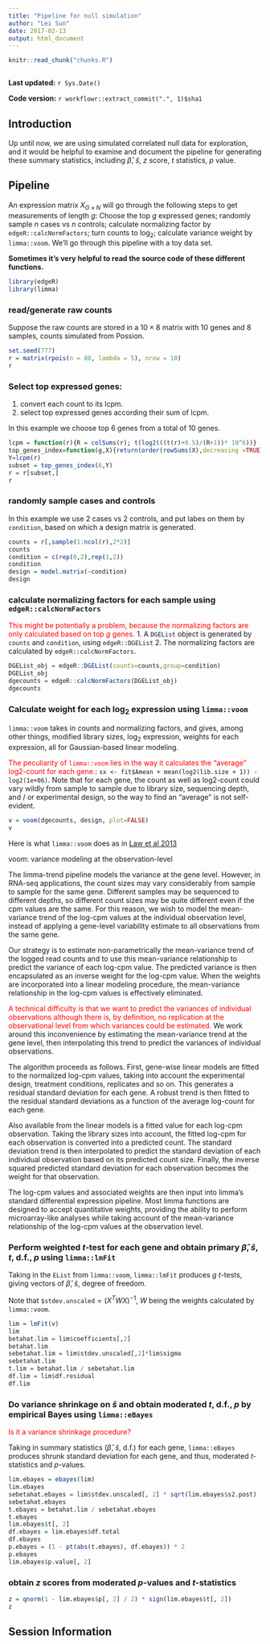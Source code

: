```yaml
---
title: "Pipeline for null simulation"
author: "Lei Sun"
date: 2017-02-13
output: html_document
---
```


```r
knitr::read_chunk("chunks.R")
```

```r
```

**Last updated:** `r Sys.Date()`

**Code version:** `r workflowr::extract_commit(".", 1)$sha1`

## Introduction

Up until now, we are using simulated correlated null data for exploration, and it would be helpful to examine and document the pipeline for generating these summary statistics, including $\hat\beta$, $\hat s$, $z$ score, $t$ statistics, $p$ value.

## Pipeline

An expression matrix $X_{G \times N}$ will go through the following steps to get measurements of length $g$: Choose the top $g$ expressed genes; randomly sample $n$ cases vs $n$ controls; calculate normalizing factor by `edgeR::calcNormFactors`; turn counts to $\log_2$; calculate variance weight by `limma::voom`.  We'll go through this pipeline with a toy data set.

**Sometimes it's very helpful to read the source code of these different functions.**

```r
library(edgeR)
library(limma)
```

### read/generate raw counts
Suppose the raw counts are stored in a $10 \times 8$ matrix with $10$ genes and $8$ samples, counts simulated from Possion.

```r
set.seed(777)
r = matrix(rpois(n = 80, lambda = 5), nrow = 10)
r
```

### Select top expressed genes:
1. convert each count to its lcpm.
2. select top expressed genes according their sum of lcpm.

In this example we choose top $6$ genes from a total of $10$ genes.

```r
lcpm = function(r){R = colSums(r); t(log2(((t(r)+0.5)/(R+1))* 10^6))}
top_genes_index=function(g,X){return(order(rowSums(X),decreasing =TRUE)[1:g])}
Y=lcpm(r)
subset = top_genes_index(6,Y)
r = r[subset,]
r
```

### randomly sample cases and controls
In this example we use 2 cases vs 2 controls, and put labes on them by `condition`, based on which a design matrix is generated.

```r
counts = r[,sample(1:ncol(r),2*2)]
counts
condition = c(rep(0,2),rep(1,2))
condition
design = model.matrix(~condition)
design
```

### calculate normalizing factors for each sample using `edgeR::calcNormFactors`
<span style="color:red">This might be potentially a problem, because the normalizing factors are only calculated based on top $g$ genes.</span>
1. A `DGEList` object is generated by `counts` and `condition`, using `edgeR::DGEList`
2. The normalizing factors are calculated by `edgeR::calcNormFactors`.

```r
DGEList_obj = edgeR::DGEList(counts=counts,group=condition)
DGEList_obj
dgecounts = edgeR::calcNormFactors(DGEList_obj)
dgecounts
```

### Calculate weight for each $\log_2$ expression using `limma::voom`
`limma::voom` takes in counts and normalizing factors, and gives, among other things, modified library sizes, $\log_2$ expression, weights for each expression, all for Gaussian-based linear modeling.

<span style="color:red">The peculiarity of `limma::voom` lies in the way it calculates the "average" log2-count for each gene.</span>: `sx <- fit$Amean + mean(log2(lib.size + 1)) - log2(1e+06)`.  Note that for each gene, the count as well as log2-count could vary wildly from sample to sample due to library size, sequencing depth, and / or experimental design, so the way to find an "average" is not self-evident.

```r
v = voom(dgecounts, design, plot=FALSE)
v
```

Here is what `limma::voom` does as in [Law et al 2013](https://genomebiology.biomedcentral.com/articles/10.1186/gb-2014-15-2-r29)

voom: variance modeling at the observation-level

The limma-trend pipeline models the variance at the gene level. However, in RNA-seq applications, the count sizes may vary considerably from sample to sample for the same gene. Different samples may be sequenced to different depths, so different count sizes may be quite different even if the cpm values are the same. For this reason, we wish to model the mean-variance trend of the log-cpm values at the individual observation level, instead of applying a gene-level variability estimate to all observations from the same gene.

Our strategy is to estimate non-parametrically the mean-variance trend of the logged read counts and to use this mean-variance relationship to predict the variance of each log-cpm value. The predicted variance is then encapsulated as an inverse weight for the log-cpm value. When the weights are incorporated into a linear modeling procedure, the mean-variance relationship in the log-cpm values is effectively eliminated.

<span style="color:red">A technical difficulty is that we want to predict the variances of individual observations although there is, by definition, no replication at the observational level from which variances could be estimated.</span>  We work around this inconvenience by estimating the mean-variance trend at the gene level, then interpolating this trend to predict the variances of individual observations.

The algorithm proceeds as follows. First, gene-wise linear models are fitted to the normalized log-cpm values, taking into account the experimental design, treatment conditions, replicates and so on. This generates a residual standard deviation for each gene. A robust trend is then fitted to the residual standard deviations as a function of the average log-count for each gene.

Also available from the linear models is a fitted value for each log-cpm observation. Taking the library sizes into account, the fitted log-cpm for each observation is converted into a predicted count. The standard deviation trend is then interpolated to predict the standard deviation of each individual observation based on its predicted count size. Finally, the inverse squared predicted standard deviation for each observation becomes the weight for that observation.

The log-cpm values and associated weights are then input into limma’s standard differential expression pipeline. Most limma functions are designed to accept quantitative weights, providing the ability to perform microarray-like analyses while taking account of the mean-variance relationship of the log-cpm values at the observation level.

### Perform weighted $t$-test for each gene and obtain primary $\hat\beta$, $\hat s$, $t$, d.f., $p$ using `limma::lmFit`

Taking in the `EList` from `limma::voom`, `limma::lmFit` produces $g$ $t$-tests, giving vectors of $\hat\beta$, $\hat s$, degree of freedom.

Note that `$stdev.unscaled`$= (X^TWX)^{-1}$, $W$ being the weights calculated by `limma::voom`.

```r
lim = lmFit(v)
lim
betahat.lim = lim$coefficients[,2]
betahat.lim
sebetahat.lim = lim$stdev.unscaled[,2]*lim$sigma
sebetahat.lim
t.lim = betahat.lim / sebetahat.lim
df.lim = lim$df.residual
df.lim
```

### Do variance shrinkage on $\hat s$ and obtain moderated $t$, d.f., $p$ by empirical Bayes using `limma::eBayes`

<span style="color:red">Is it a variance shrinkage procedure?</span>

Taking in summary statistics ($\hat \beta$, $\hat s$, d.f.) for each gene, `limma::eBayes` produces shrunk standard deviation for each gene, and thus, moderated $t$-statistics and $p$-values.

```r
lim.ebayes = ebayes(lim)
lim.ebayes
sebetahat.ebayes = lim$stdev.unscaled[, 2] * sqrt(lim.ebayes$s2.post)
sebetahat.ebayes
t.ebayes = betahat.lim / sebetahat.ebayes
t.ebayes
lim.ebayes$t[, 2]
df.ebayes = lim.ebayes$df.total
df.ebayes
p.ebayes = (1 - pt(abs(t.ebayes), df.ebayes)) * 2
p.ebayes
lim.ebayes$p.value[, 2]
```

### obtain $z$ scores from moderated $p$-values and $t$-statistics

```r
z = qnorm(1 - lim.ebayes$p[, 2] / 2) * sign(lim.ebayes$t[, 2])
z
```


## Session Information

```r
```
